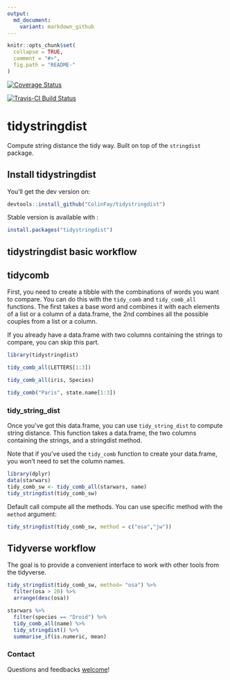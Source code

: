 ```yaml
---
output:
  md_document:
    variant: markdown_github
---
```


<!-- README.md is generated from README.Rmd. Please edit that file -->

```r
knitr::opts_chunk$set(
  collapse = TRUE,
  comment = "#>",
  fig.path = "README-"
)
```

[![Coverage Status](https://img.shields.io/codecov/c/github/ColinFay/tidystringdist/master.svg)](https://codecov.io/github/ColinFay/tidystringdist?branch=master)

[![Travis-CI Build Status](https://travis-ci.org/ColinFay/tidystringdist.svg?branch=master)](https://travis-ci.org/ColinFay/tidystringdist)


# tidystringdist

Compute string distance the tidy way. Built on top of the `stringdist` package.

## Install tidystringdist

You'll get the dev version on: 

```r
devtools::install_github("ColinFay/tidystringdist")
```

Stable version is available with : 

```r
install.packages("tidystringdist")
```


## tidystringdist basic workflow

## tidycomb 

First, you need to create a tibble with the combinations of words you want to compare. You can do this with the `tidy_comb` and `tidy_comb_all` functions. The first takes a base word and combines it with each elements of a list or a column of a data.frame, the 2nd combines all the possible couples from a list or a column.

If you already have a data.frame with two columns containing the strings to compare, you can skip this part. 

```r
library(tidystringdist)

tidy_comb_all(LETTERS[1:3])
```

```r
tidy_comb_all(iris, Species)
```


```r
tidy_comb("Paris", state.name[1:3])
```

### tidy_string_dist

Once you've got this data.frame, you can use `tidy_string_dist` to compute string distance. This function takes a data.frame, the two columns containing the strings, and a stringdist method. 

Note that if you've used the `tidy_comb` function to create your data.frame, you won't need to set the column names. 

```r
library(dplyr)
data(starwars)
tidy_comb_sw <- tidy_comb_all(starwars, name)
tidy_stringdist(tidy_comb_sw)
```

Default call compute all the methods. You can use specific method with the `method` argument: 

```r
tidy_stringdist(tidy_comb_sw, method = c("osa","jw"))
```

## Tidyverse workflow

The goal is to provide a convenient interface to work with other tools from the tidyverse. 

```r
tidy_stringdist(tidy_comb_sw, method= "osa") %>%
  filter(osa > 20) %>%
  arrange(desc(osa))
```

```r
starwars %>%
  filter(species == "Droid") %>%
  tidy_comb_all(name) %>%
  tidy_stringdist() %>% 
  summarise_if(is.numeric, mean)
```

### Contact

Questions and feedbacks [welcome](mailto:contact@colinfay.me)!
